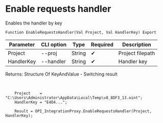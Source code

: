 ﻿---
sidebar_position: 7
---


# Enable requests handler
 Enables the handler by key



`Function EnableRequestsHandler(Val Project, Val HandlerKey) Export`

  | Parameter | CLI option | Type | Required | Description |
  |-|-|-|-|-|
  | Project | --proj | String | &#x2714; | Project filepath |
  | HandlerKey | --handler | String | &#x2714; | Handler key |

  
  Returns:  Structure Of KeyAndValue - Switching result

<br/>




```bsl title="1C:Enterprise/OneScript code example"
    Project    = "C:\Users\Administrator\AppData\Local\Temp\v8_8DF3_13.oint";
    HandlerKey = "E4D4...";

    Result = OPI_IntegrationProxy.EnableRequestsHandler(Project, HandlerKey);
```
 




